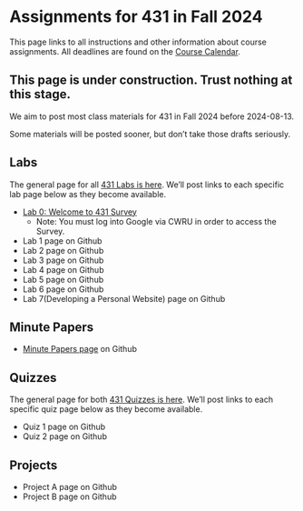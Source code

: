 # Assignments for 431 in Fall 2024

This page links to all instructions and other information about course assignments. All deadlines are found on the [Course Calendar](calendar.qmd).

::: {.callout-important}

## This page is under construction. Trust nothing at this stage.

We aim to post most class materials for 431 in Fall 2024 before 2024-08-13.

Some materials will be posted sooner, but don't take those drafts seriously.

:::

## Labs

The general page for all [431 Labs is here](https://github.com/THOMASELOVE/431-labs-2024/blob/main/README.md). We'll post links to each specific lab page below as they become available.

- [Lab 0: Welcome to 431 Survey](https://bit.ly/431-2024-welcome)
    - Note: You must log into Google via CWRU in order to access the Survey.
- Lab 1 page on Github
- Lab 2 page on Github
- Lab 3 page on Github
- Lab 4 page on Github
- Lab 5 page on Github
- Lab 6 page on Github
- Lab 7(Developing a Personal Website) page on Github

## Minute Papers

- [Minute Papers page](https://github.com/THOMASELOVE/431-minute-2024/blob/main/README.md) on Github

## Quizzes

The general page for both [431 Quizzes is here](https://github.com/THOMASELOVE/431-quizzes-2024/blob/main/README.md). We'll post links to each specific quiz page below as they become available.

- Quiz 1 page on Github
- Quiz 2 page on Github

## Projects

- Project A page on Github
- Project B page on Github
